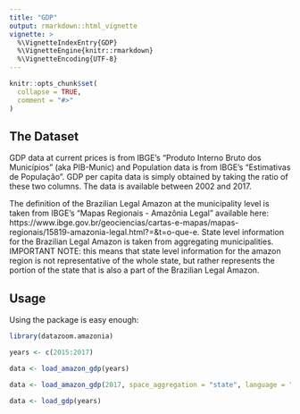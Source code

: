 ```yaml
---
title: "GDP"
output: rmarkdown::html_vignette
vignette: >
  %\VignetteIndexEntry{GDP}
  %\VignetteEngine{knitr::rmarkdown}
  %\VignetteEncoding{UTF-8}
---
```


```r
knitr::opts_chunk$set(
  collapse = TRUE,
  comment = "#>"
)
```

## The Dataset

GDP data at current prices is from IBGE's "Produto Interno Bruto dos Municípios" (aka PIB-Munic) and Population data is from IBGE's "Estimativas de População". GDP per capita data is simply obtained by taking the ratio of these two columns. The data is available between 2002 and 2017.

The definition of the Brazilian Legal Amazon at the municipality level is taken from IBGE's "Mapas Regionais - Amazônia Legal" available here: https://www.ibge.gov.br/geociencias/cartas-e-mapas/mapas-regionais/15819-amazonia-legal.html?=&t=o-que-e. State level information for the Brazilian Legal Amazon is taken from aggregating municipalities. IMPORTANT NOTE: this means that state level information for the amazon region is not representative of the whole state, but rather represents the portion of the state that is also a part of the Brazilian Legal Amazon.

## Usage

Using the package is easy enough:

```r
library(datazoom.amazonia)

years <- c(2015:2017)

data <- load_amazon_gdp(years)

data <- load_amazon_gdp(2017, space_aggregation = "state", language = "pt")

data <- load_gdp(years)
```
